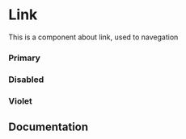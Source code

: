 
<Meta of={Story} />

# Link
This is a component about link, used to navegation

### Primary
<Canvas of={Story.Primary} />

### Disabled
<Canvas of={Story.Disabled} />

### Violet
<Canvas of={Story.Violet} />

## Documentation
<Primary />
<Controls />
